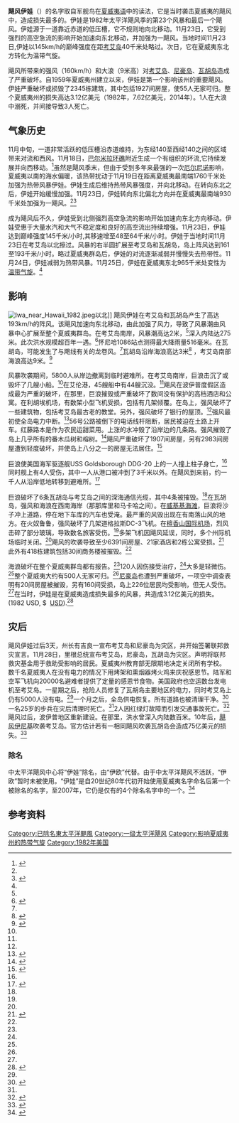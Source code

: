 {{Infobox Hurricane
| Name=飓风伊娃<br>{{lang|en|Hurricane Iwa}}
| Type=飓风
| Year=1982
| Basin=EPac
| Image location=Iwa 24 nov 1982 0102Z N7.jpg
| Image name=飓风伊娃卫星云图
| Formed=1982年11月19日
| Dissipated=1982年11月25日
| 1-min winds=80
| Pressure=968
| Damages=312
| Inflated=1
| Fatalities=1直接, 3间接
| Areas=[[夏威夷州|夏威夷州]]
| Hurricane season=[[1982年太平洋飓风季|1982年太平洋飓风季]]
}}
'''飓风伊娃'''（{{lang-en|Hurricane Iwa}}）的名字取自军舰鸟在[[夏威夷语|夏威夷语]]中的读法，它是当时袭击夏威夷的飓风中，造成损失最多的。伊娃是1982年太平洋飓风季的第23个风暴和最后一个飓风。伊娃源于一道靠近赤道的低压槽，它不规则地向北移动。11月23日，它受到强烈的高空急流的影响开始加速向东北移动，并加强为一飓风。当地时间11月23日,伊娃以145km/h的巅峰强度在距[[考艾岛|考艾岛]]40千米处略过。次日，它在夏威夷东北方转化为温带气旋。

飓风所带来的强风（160km/h）和大浪（9米高）对[[考艾岛|考艾岛]]、[[尼豪岛|尼豪岛]]、[[瓦胡岛|瓦胡岛]]造成了严重破坏。自1959年夏威夷州建立以来，伊娃是第一个影响该州的重要飓风。伊娃严重破坏或损毁了2345栋建筑，其中包括1927间房屋，使55人无家可归。整个夏威夷州的损失高达3.12亿美元（1982年，7.62亿美元，2014年）。1人在大浪中溺死，并间接导致3人死亡。

==气象历史==
{{storm path|Iwa 1982 track.png}}
11月中旬，一道非常活跃的低压槽沿赤道维持，为东经140至西经140之间的区域带来对流和西风。11月18日，[[巴尔米拉环礁|巴尔米拉环礁]]附近生成一个有组织的环流,它持续发展并向西移动。<ref name="cphc">{{cite web|author=Central Pacific Hurricane Center|year=1982|title=1982 Central Pacific Tropical Cyclone Season|accessdate=2006-12-17|url=http://www.prh.noaa.gov/cphc/summaries/1982.php|archive-date=2019-01-10|archive-url=https://web.archive.org/web/20190110135500/http://www.prh.noaa.gov/cphc/summaries/1982.php|dead-url=no}}</ref>虽然是飓风季末，但由于受到多年来最强的一次[[厄尔尼诺|厄尔尼诺]]影响，夏威夷以南的海水偏暖，该热带扰动于11月19日在距离夏威夷最南端1760千米处加强为热带风暴伊娃。伊娃生成后维持热带风暴强度，并向北移动。在转向东北之后，伊娃开始缓慢加强。11月23日，伊娃转向东北偏北方向并在夏威夷最南端930千米处加强为一飓风。<ref name="cphc"/><ref name="mwl">{{cite web|author=Mariners Weather Log|year=1983|title=Hurricane Iwa|accessdate=2006-12-17|url=http://members.aol.com/Rosendalhe/hurrican1.htm|archive-date=2007-11-16|archive-url=https://web.archive.org/web/20071116132926/http://members.aol.com/Rosendalhe/hurrican1.htm|dead-url=no}}</ref>

成为飓风后不久，伊娃受到北侧强烈高空急流的影响开始加速向东北方向移动。伊娃受惠于大量水汽和大气不稳定度和良好的高空流出持续增强。11月23日，伊娃达到巅峰强度145千米/小时,其移速增至48至64千米/小时。伊娃于当地时间11月23日在考艾岛以北擦过。风暴的右半圆扩展至考艾岛和瓦胡岛，岛上阵风达到161至193千米/小时。略过夏威夷群岛后，伊娃的对流逐渐减弱并慢慢失去热带性。11月24日，伊娃减弱为热带风暴。11月25日，伊娃在夏威夷东北965千米处变性为[[温带气旋|温带气旋]]。<ref name="mwl"/>

==影响==
[[File:Iwa_near_Hawaii_1982.jpeg|thumb]]以北]]
飓风伊娃在考艾岛和瓦胡岛产生了高达193km/h的阵风。该飓风加速向东北移动，由此加强了风力，导致了风暴潮由风暴中心扩展至整个夏威夷群岛。在考艾岛南岸，风暴潮高达2米，<ref name="mwl"/>深入内陆达275米。此次洪水规模超百年一遇。<ref name="usgs">{{cite web|author=United States Geological Survey|year=2005|title=Summary of Significant Floods, 1982|accessdate=2006-12-22|url=http://www-ks.cr.usgs.gov/Kansas/pubs/reports/wsp.2502.sum82.html|deadurl=yes|archiveurl=https://web.archive.org/web/20080220150942/http://www-ks.cr.usgs.gov/Kansas/pubs/reports/wsp.2502.sum82.html|archivedate=2008-02-20}}</ref>怀尼哈1086站点测得最大降雨量516毫米。在瓦胡岛，可能发生了与飑线有关的龙卷风。<ref name="mwl"/>瓦胡岛沿岸海浪高达3米<ref name="wave">{{cite web|author=A. T. Dengler, P. Wilde, E. K. Noda, and W. R. Normark|year=1997|title=Turbidity Currents Generated by Hurricane IWA|publisher=Geo-Marine Letters|accessdate=2006-12-22|url=http://www.marscigrp.org/gml84.html|archive-date=2013-04-15|archive-url=https://archive.is/20130415111734/http://www.marscigrp.org/gml84.html|dead-url=no}}</ref> ，考艾岛南部海浪高达9米。<ref name="star">{{cite news|author=Anthony Sommer|year=2002|title=Lessons Learned from Iniki leave officials better prepared for any future disasters|publisher=Honolulu Star-Bulletin|accessdate=2006-12-22|url=http://starbulletin.com/2002/09/08/news/story7.html|archive-date=2006-06-22|archive-url=https://web.archive.org/web/20060622080908/http://starbulletin.com/2002/09/08/news/story7.html|dead-url=yes}}</ref>

风暴吹袭期间，5800人从岸边撤离到临时避难所。在考艾岛南岸，巨浪击沉了或毁坏了几艘小船。<ref name="mwl"/>在艾伦港，45艘船中有44艘沉没。<ref name="star"/>飓风在波伊普度假区造成最为严重的破坏，在那里，巨浪摧毁或严重破坏了数间没有保护的高档酒店和公寓。在利胡埃机场，有数架小型飞机受损，包括有几架倾覆。在岛上，强风破坏了一些建筑物，包括考艾岛最古老的教堂。另外，强风破坏了银行的屋顶。<ref name="upi1125"/>强风最初使全岛电力中断。<ref name="upi1124">{{cite news|author=United Press International|date=1982-11-24|title=Hurricane Iwa Hits Hawaiian Island of Kauai|accessdate=2006-12-22|url=http://query.nytimes.com/gst/fullpage.html?res=9404E2DB1339F937A15752C1A964948260|work=The New York Times}}</ref>56号公路被倒下的电话线杆阻断，居民被迫在土路上开车。红藤路本是作为农民运甜菜用。上涨的水冲毁了沿岸边的几条路。强风摧毁了岛上几乎所有的番木瓜树和榕树。<ref name="upi1219">{{cite news|author=United Press International|date=1982-12-19|title=Kauai Recovering from Punishment Sustained from Hurricane in November}}</ref>飓风严重破坏了1907间房屋，另有2983间房屋遭到轻度破坏，并使岛上八分之一的房屋无法居住。<ref name="upi1130">{{cite news|author=United Press International|date=1982-11-30|title=Power Still Out in Parts of Kauai|accessdate=2006-12-22|url=http://query.nytimes.com/gst/fullpage.html?sec=travel&res=9906E0DA1039F933A05752C1A964948260&n=Top%2fNews%2fU%2eS%2e%2fU%2eS%2e%20States%2c%20Territories%20and%20Possessions%2fHawaii|work=The New York Times}}</ref>

巨浪使美国海军驱逐舰USS Goldsborough DDG-20 上的一人撞上柱子身亡，<ref name="cphc"/>同时舰上有4人受伤，其中一人从港口被冲到了3千米以外。在飓风到来前，约一千人从沿岸低地转移到避难所。<ref name="upi1125">{{cite news|author=United Press International|date=1982-11-25|title=One Dead in Hawaii Storm; Damage to 3 Islands Severe|accessdate=2006-12-22|url=http://query.nytimes.com/gst/fullpage.html?sec=travel&res=9B0CE0D91339F936A15752C1A964948260&n=Top%2fNews%2fU%2eS%2e%2fU%2eS%2e%20States%2c%20Territories%20and%20Possessions%2fHawaii|work=The New York Times}}</ref>

巨浪破坏了6条瓦胡岛与考艾岛之间的深海通信光缆，其中4条被摧毁。<ref name="wave"/>在瓦胡岛，强风和海浪在西南海岸（那那库里和马卡哈之间）。在[[威基基海滩|威基基海滩]]，巨浪将沙子冲上道路，停在地下车库的汽车也受淹。最严重的风毁出现在有南落山风的地方。在火奴鲁鲁，强风破坏了几架道格拉斯DC-3飞机。在[[檀香山国际机场|檀香山国际机场]]，烈风击碎了部分玻璃，导致数名旅客受伤。<ref name="mwl"/>多架飞机因飓风延误，同时，多个州际机场临时关闭。<ref name="upi1125"/>飓风的吹袭导致至少6391间房屋、21家酒店和2栋公寓受损。<ref name="upi1128">{{cite news|author=United Press International|date=1982-11-28|title=Hawaii Hurricane Path Declared Disaster Area|accessdate=2006-12-22|url=http://query.nytimes.com/gst/fullpage.html?sec=travel&res=9805EEDD1039F93BA15752C1A964948260&n=Top%2fNews%2fU%2eS%2e%2fU%2eS%2e%20States%2c%20Territories%20and%20Possessions%2fHawaii|work=The New York Times}}</ref> 此外有418栋建筑包括30间商务楼被摧毁。<ref name="upi1130"/>

海浪破坏在整个夏威夷群岛都有报告。<ref name="mwl"/>120人因伤接受治疗，<ref name="upi1125"/>大多是轻微伤。<ref name="mwl"/>整个夏威夷大约有500人无家可归。<ref name="upi1125"/>[[尼豪岛|尼豪岛]]也遭到严重破坏，一项空中调查表明有20间房屋被摧毁，另有160间受损，岛上226位居民均受影响，但无人受伤。<ref name="upi1130"/>在当时，伊娃是在夏威夷造成损失最多的风暴，共造成3.12亿美元的损失。(1982 USD, ${{Formatprice|{{Inflation|US|312000000|1982}}}} {{CURRENTISOYEAR}} [[United_States_dollar|USD]]).<ref name="damage 2006">{{cite web|url=http://www.nhc.noaa.gov/pdf/NWS-TPC-5.pdf|format=PDF|title=THE DEADLIEST, COSTLIEST, AND MOST INTENSE UNITED STATES TROPICAL CYCLONES FROM 1851 TO 2006 (AND OTHER FREQUENTLY REQUESTED HURRICANE FACTS)|author=Eric S. Blake, Edward N. Rappaport, Christopher W. Landsea|date=April 2007|accessdate=2007-04-11|page=26|archive-date=2014-07-14|archive-url=https://web.archive.org/web/20140714121756/http://www.nhc.noaa.gov/pdf/NWS-TPC-5.pdf|dead-url=no}}</ref>

==灾后==
飓风伊娃过后3天，州长有吉良一宣布考艾岛和尼豪岛为灾区，并开始签署联邦救灾宣言。11月28日，里根总统宣布考艾岛，尼豪岛，瓦胡岛为灾区。声明将联邦救灾基金用于救助受影响的居民。夏威夷州教育部无限期地决定关闭所有学校。
数千名夏威夷人在没有电力的情况下用烤架和熏烟器烤火鸡来庆祝感恩节。陆军和空军飞机向20000名避难者提供了定量的感恩节食物。美国政府也空运数台发电机至考艾岛。一星期之后，抢险人员修复了瓦胡岛主要地区的电力，同时考艾岛上仍有5000人没有电。<ref name="upi1130"/>一个月之后，全岛供电恢复。所有道路也被清理干净。<ref name="upi1219">{{cite web|author=United Press International|date=1982-12-19|title=Kauai Recovering from Punishment Sustained from Hurricane in November}}</ref>一名25岁的步兵在灾后清理时死亡。<ref name="cphc"/>2人因红绿灯故障而引发交通事故死亡。<ref name="adver">{{cite news|author=Michael Tsai|date=2006-07-02|title=Hurricane Iwa|publisher=Honolulu Advertiser|accessdate=2006-12-22|url=http://the.honoluluadvertiser.com/150/sesq5iwa|archive-date=2014-05-16|archive-url=https://www.webcitation.org/6PbNR5BK8?url=https://web.archive.org/web/20110610071855/http://the.honoluluadvertiser.com/150/sesq5iwa|dead-url=no}}</ref>飓风过后，波伊普地区重新建设。在那里，洪水曾深入内陆数百米。10年后，[[飓风伊尼基|飓风伊尼基]]吹袭考艾岛。官方估计若有一相同飓风吹袭瓦胡岛会造成75亿美元的损失。<ref name="miti">{{cite web|author=Charles Fletcher, Eric Grossman, Bruce Richmond|year=2000|title=Hawaii Hazard Mitigation Forum|accessdate=2006-12-22|url=http://www.mothernature-hawaii.com/county_kauai/hurricane_what_are-kauai.htm|deadurl=yes|archiveurl=https://web.archive.org/web/20150216122056/http://www.mothernature-hawaii.com/county_kauai/hurricane_what_are-kauai.htm|archivedate=2015-02-16}}</ref>

===除名===
中太平洋飓风中心将“伊娃”除名，由“伊欧”代替。由于中太平洋飓风不活跃，“伊欧”暂时未被使用。“伊娃”是自20世纪80年代初开始使用夏威夷名字命名后第一个被除名的名字，至2007年，它仍是仅有的4个除名名字中的一个。<ref name="atwc">{{cite web|author=Atlantic Tropical Weather Center|year=2006|title=Tropical Cyclone Retirement|publisher=Ablaze Productions, Inc.|accessdate=2006-12-23|url=http://www.atwc.org/pachist.txt|archive-date=2007-09-29|archive-url=https://archive.today/20070929105925/http://www.atwc.org/pachist.txt|dead-url=no}}</ref>

==参考资料==
{{reflist}}

{{除名太平洋颶風}}
[[Category:已除名東太平洋颶風|Category:已除名東太平洋颶風]]
[[Category:一级太平洋飓风|Category:一级太平洋飓风]]
[[Category:影响夏威夷州的热带气旋|Category:影响夏威夷州的热带气旋]]
[[Category:1982年美国|Category:1982年美国]]